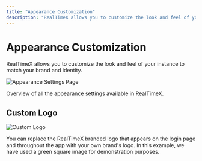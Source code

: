 ```yaml
---
title: "Appearance Customization"
description: "RealTimeX allows you to customize the look and feel of your instance to match your brand and identity."
---
```




# Appearance Customization

RealTimeX allows you to customize the look and feel of your instance to match your brand and identity.

<Image
  src="/images/features/customization/appearance-settings-page.png"
  height={1080}
  width={1920}
  quality={100}
  alt="Appearance Settings Page"
/>

Overview of all the appearance settings available in RealTimeX.

## Custom Logo

<Image
  src="/images/features/customization/custom-logo.png"
  height={1080}
  width={1920}
  quality={100}
  alt="Custom Logo"
/>

You can replace the RealTimeX branded logo that appears on the login page and throughout the app with your own brand's logo. In this example, we have used a green square image for demonstration purposes.

